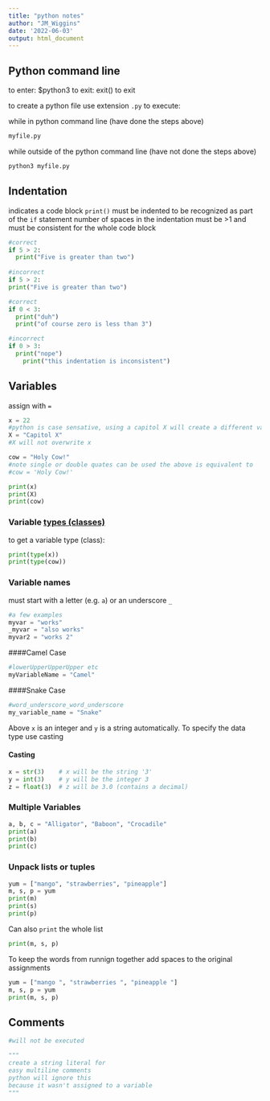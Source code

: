 ```yaml
---
title: "python notes"
author: "JM_Wiggins"
date: '2022-06-03'
output: html_document
---
```


## Python command line
to enter: $python3
to exit: exit()
to exit

to create a python file use extension `.py`
to execute:

while in python command line (have done the steps above)
```python
myfile.py
```


while outside of the python command line (have not done the steps above)
```python
python3 myfile.py
```


## Indentation
indicates a code block
`print()` must be indented to be recognized as part of the `if` statement
number of spaces in the indentation must be >1 and must be consistent for the whole code block
```python
#correct
if 5 > 2:
  print("Five is greater than two")
  
#incorrect
if 5 > 2:
print("Five is greater than two")

#correct
if 0 < 3:
  print("duh")
  print("of course zero is less than 3")

#incorrect
if 0 > 3:
  print("nope")
    print("this indentation is inconsistent")
```


## Variables
assign with `=`
```python
x = 22
#python is case sensative, using a capitol X will create a different variable
X = "Capitol X"
#X will not overwrite x

cow = "Holy Cow!"
#note single or double quates can be used the above is equivalent to 
#cow = 'Holy Cow!'

print(x)
print(X)
print(cow)

```

### Variable [types (classes)](https://www.w3schools.com/python/python_datatypes.asp)
to get a variable type (class):
```python
print(type(x))
print(type(cow))
```

### Variable names
must start with a letter (e.g. `a`) or an underscore `_`
```python
#a few examples
myvar = "works"
_myvar = "also works"
myvar2 = "works 2"
```

####Camel Case
```python
#lowerUpperUpperUpper etc
myVariableName = "Camel"
```

####Snake Case
```python
#word_underscore_word_underscore
my_variable_name = "Snake"
```

Above `x` is an integer and `y` is a string automatically.
To specify the data type use casting

#### Casting
```python
x = str(3)    # x will be the string '3'
y = int(3)    # y will be the integer 3
z = float(3)  # z will be 3.0 (contains a decimal)
```

### Multiple Variables
```python
a, b, c = "Alligator", "Baboon", "Crocadile" 
print(a)
print(b)
print(c)
```

### Unpack lists or tuples
```python
yum = ["mango", "strawberries", "pineapple"]
m, s, p = yum
print(m)
print(s)
print(p)
```

Can also `print` the whole list
```python
print(m, s, p)
```

To keep the words from runnign together add spaces to the original assignments
```python
yum = ["mango ", "strawberries ", "pineapple "]
m, s, p = yum
print(m, s, p)
```

## Comments
```python
#will not be executed

"""
create a string literal for 
easy multiline comments
python will ignore this
because it wasn't assigned to a variable
"""
```

